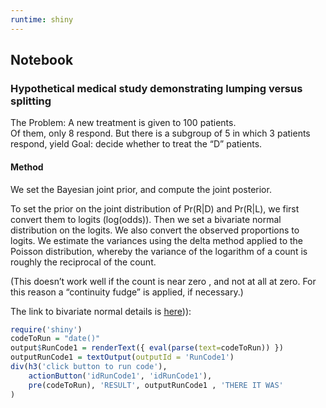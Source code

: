 ```yaml
---
runtime: shiny
---
```

##  <a name="notebookBegin"> Notebook </a>

### Hypothetical medical study demonstrating lumping versus splitting

The Problem:  A new treatment is given to 100 patients.  
Of them, only 8 respond.  But there is a subgroup of 5 in which 3 patients respond, yield
Goal: decide whether to treat the "D" patients.

#### Method

We set the Bayesian joint prior, and compute the joint posterior.

To set the prior on the joint distribution of Pr(R|D) and Pr(R|L), we first convert them to logits (log(odds)).
Then we set a bivariate normal distribution on the logits.
We also convert the observed proportions to logits. We estimate the variances using the delta method applied to the Poisson distribution, whereby the variance of the logarithm of a count is roughly the reciprocal of the count.

(This doesn't work well if the count is near zero , and not at all at zero.
For this reason a "continuity fudge" is applied, if necessary.)

The link to bivariate normal details is [here](lump,split-bivariate-normal-derivation.pdf))): 

```r
require('shiny')
codeToRun = "date()"
output$RunCode1 = renderText({ eval(parse(text=codeToRun)) })
outputRunCode1 = textOutput(outputId = 'RunCode1')
div(h3('click button to run code'), 
    actionButton('idRunCode1', 'idRunCode1'), 
    pre(codeToRun), 'RESULT', outputRunCode1 , 'THERE IT WAS'
)
```


